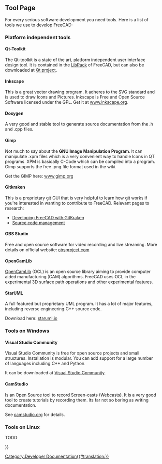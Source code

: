 <languages/>
<translate>

<!--T:21-->
{{Docnav
|[[Third_Party_Libraries|Third Party Libraries]]
|[[Tracker|Tracker]]
}}

</translate>
{{TOCright}}
<translate>

== Tool Page == <!--T:25-->

<!--T:1-->
For every serious software development you need tools. Here is a list of tools we use to develop FreeCAD:

=== Platform independent tools === <!--T:26-->

==== Qt-Toolkit ==== <!--T:27-->

<!--T:2-->
The Qt-toolkit is a state of the art, platform independent user interface design tool. It is contained in the [[Third Party Libraries|LibPack]] of FreeCAD, but can also be downloaded at [http://qt-project.org/downloads Qt project].

==== Inkscape ==== <!--T:28-->

<!--T:3-->
This is a great vector drawing program. It adheres to the SVG standard and is used to draw Icons and Pictures. Inkscape is Free and Open Source Software licensed under the GPL. Get it at [http://www.inkscape.org www.inkscape.org].

==== Doxygen ==== <!--T:29-->

<!--T:4-->
A very good and stable tool to generate source documentation from the .h and .cpp files.

==== Gimp ==== <!--T:30-->

<!--T:5-->
Not much to say about the '''GNU Image Manipulation Program'''. It can manipulate .xpm files which is a very convenient way to handle Icons in QT programs. XPM is basically C-Code which can be compiled into a program. Gimp supports the free .png file format used in the wiki.

<!--T:6-->
Get the GIMP here: [http://www.gimp.org/ www.gimp.org]

==== Gitkraken ==== <!--T:31-->

<!--T:20-->
This is a proprietary git GUI that is very helpful to learn how git works if you're interested in wanting to contribute to FreeCAD. Relevant pages to research:
* [[Developing_FreeCAD_with_GitKraken|Developing FreeCAD with GitKraken]]
* [[Source_code_management|Source code management]]

==== OBS Studio ==== <!--T:32-->

<!--T:23-->
Free and open source software for video recording and live streaming. More details on official website: [https://obsproject.com/ obsproject.com]

==== OpenCamLib ==== <!--T:33-->

<!--T:24-->
[[OpenCamLib|OpenCamLib]] (OCL) is an open source library aiming to provide computer aided manufacturing (CAM) algorithms. FreeCAD uses OCL in the experimental 3D surface path operations and other experimental features. 

==== StarUML ==== <!--T:34-->

<!--T:14-->
A full featured but proprietary UML program. It has a lot of major features, including reverse engineering C++ source code.

<!--T:15-->
Download here: [http://staruml.io staruml.io]

=== Tools on Windows === <!--T:7-->

==== Visual Studio Community ==== <!--T:35-->

<!--T:8-->
Visual Studio Community is free for open source projects and small structures. Installation is modular. You can add support for a large number of languages including C++ and Python.

<!--T:9-->
It can be downloaded at [https://visualstudio.microsoft.com/fr/vs/community Visual Studio Community].

==== CamStudio ==== <!--T:36-->

<!--T:10-->
Is an Open Source tool to record Screen-casts (Webcasts). It is a very good tool to create tutorials by recording them. Its far not so boring as writing documentation.

<!--T:11-->
See [http://camstudio.org/ camstudio.org] for details.

=== Tools on Linux === <!--T:16-->

<!--T:17-->
TODO


<!--T:18-->
{{Docnav
|[[Third_Party_Libraries|Third Party Libraries]]
|[[Tracker|Tracker]]
}}

</translate>
{{Userdocnavi{{#translation:}}}}
[[Category:Developer Documentation{{#translation:}}]]
{{clear}}